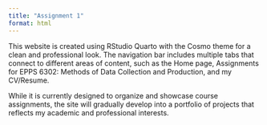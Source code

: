 ```yaml
---
title: "Assignment 1"
format: html
---
```


This website is created using RStudio Quarto with the Cosmo theme for a clean and professional look. The navigation bar includes multiple tabs that connect to different areas of content, such as the Home page, Assignments for EPPS 6302: Methods of Data Collection and Production, and my CV/Resume.

While it is currently designed to organize and showcase course assignments, the site will gradually develop into a portfolio of projects that reflects my academic and professional interests.
